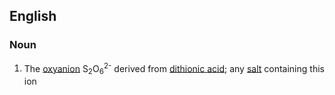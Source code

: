 {{also|Dithionate}}

==English==

===Noun===
{{wikipedia}}
{{en-noun}}

# {{lb|en|inorganic chemistry}} The [[oxyanion]] S<sub>2</sub>O<sub>6</sub><sup>2-</sup> derived from [[dithionic acid]]; any [[salt]] containing this ion